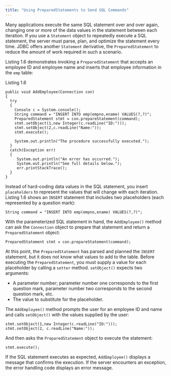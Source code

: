 ```yaml
---
title: "Using PreparedStatements to Send SQL Commands"
---
```


<div id="using_preparedstatements_to_send_sql_commands" class="registered_link"></div>

Many applications execute the same SQL statement over and over again, changing one or more of the data values in the statement between each iteration. If you use a `Statement` object to repeatedly execute a SQL statement, the server must parse, plan, and optimize the statement every time. JDBC offers another `Statement` derivative, the `PreparedStatement` to reduce the amount of work required in such a scenario.

Listing 1.6 demonstrates invoking a `PreparedStatement` that accepts an employee ID and employee name and inserts that employee information in the `emp` table:

Listing 1.6

```
public void AddEmployee(Connection con)
{
  try
  {
    Console c = System.console();
    String command = "INSERT INTO emp(empno,ename) VALUES(?,?)";
    PreparedStatement stmt = con.prepareStatement(command);
    stmt.setObject(1,new Integer(c.readLine("ID:")));
    stmt.setObject(2,c.readLine("Name:"));
    stmt.execute();

    System.out.println("The procedure successfully executed.");
  }
  catch(Exception err)
  {
     System.out.println("An error has occurred.");
     System.out.println("See full details below.");
     err.printStackTrace();
  }
}
```

Instead of hard-coding data values in the SQL statement, you insert `placeholders` to represent the values that will change with each iteration. Listing 1.6 shows an `INSERT` statement that includes two placeholders (each represented by a question mark):

```
String command = "INSERT INTO emp(empno,ename) VALUES(?,?)";
```

With the parameterized SQL statement in hand, the `AddEmployee()` method can ask the `Connection` object to prepare that statement and return a `PreparedStatement` object:

```
PreparedStatement stmt = con.prepareStatement(command);
```

At this point, the `PreparedStatement` has parsed and planned the `INSERT` statement, but it does not know what values to add to the table. Before executing the `PreparedStatement`, you must supply a value for each placeholder by calling a `setter` method. `setObject()` expects two arguments:

-   A parameter number; parameter number one corresponds to the first question mark, parameter number two corresponds to the second question mark, etc.
-   The value to substitute for the placeholder.

The `AddEmployee()` method prompts the user for an employee ID and name and calls `setObject()` with the values supplied by the user:

```
stmt.setObject(1,new Integer(c.readLine("ID:")));
stmt.setObject(2, c.readLine("Name:"));
```

And then asks the `PreparedStatement` object to execute the statement:

```
stmt.execute();
```

If the SQL statement executes as expected, `AddEmployee()` displays a message that confirms the execution. If the server encounters an exception, the error handling code displays an error message.
